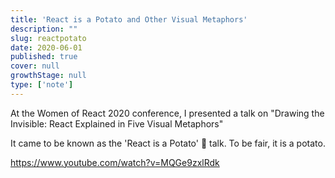 ```yaml
---
title: 'React is a Potato and Other Visual Metaphors'
description: ""
slug: reactpotato
date: 2020-06-01
published: true
cover: null
growthStage: null
type: ['note']
---
```


At the Women of React 2020 conference, I presented a talk on "Drawing the Invisible: React Explained in Five Visual Metaphors"

It came to be known as the 'React is a Potato' <span>🥔</span> talk. To be fair, it is a potato.

https://www.youtube.com/watch?v=MQGe9zxlRdk